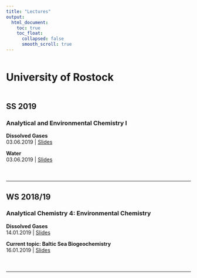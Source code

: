 ```yaml
---
title: "Lectures"
output:
  html_document:
    toc: true
    toc_float:
      collapsed: false
      smooth_scroll: true
---
```


<div style="margin-bottom:50px;">
</div>


# University of Rostock


<div style="margin-bottom:50px;">
</div>


## SS 2019

### Analytical and Environmental Chemistry I  


**Dissolved Gases**  
03.06.2019 | [Slides](lectures/190603_Mueller_Dissolved_Gases_Rostock_low_res.pdf){target="_blank"}

**Water**  
03.06.2019 | [Slides](lectures/190603_Mueller_Water_Rostock_low_res.pdf){target="_blank"}



<div style="margin-bottom:50px;">
</div>

***

## WS 2018/19

### Analytical Chemistry 4: Environmental Chemistry 

**Dissolved Gases**  
14.01.2019 | [Slides](lectures/190114_Mueller_Dissolved_Gases_Rostock_handout.pdf){target="_blank"}

**Current topic: Baltic Sea Biogeochemistry**  
16.01.2019 | [Slides](lectures/190116_Mueller_Current_Topics_Baltic_Rostock_handout.pdf){target="_blank"}

<div style="margin-bottom:50px;">
</div>

***
